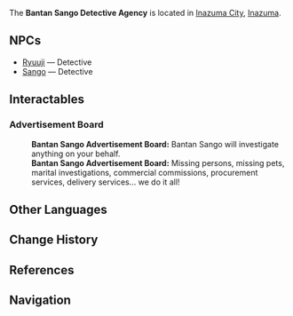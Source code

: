 {{Location Infobox
|image        = <gallery>
Bantan Sango Detective Agency.png|In-game
NPC Location Sango.png|Map
</gallery>
|type         = Point of Interest
|region       = Inazuma
|area         = Narukami Island
|subarea      = Inazuma City
}}
The '''Bantan Sango Detective Agency''' is located in [[Inazuma City]], [[Inazuma]].

==NPCs==
*[[Ryuuji]] &mdash; Detective
*[[Sango]] &mdash; Detective

==Interactables==
===Advertisement Board===
{{Dialogue start}}
:'''Bantan Sango Advertisement Board:''' Bantan Sango will investigate anything on your behalf.
:'''Bantan Sango Advertisement Board:''' Missing persons, missing pets, marital investigations, commercial commissions, procurement services, delivery services... we do it all!
{{Dialogue end}}

==Other Languages==
{{Other Languages
|en       = Bantan Sango Detective Agency
|zhs      = 万端珊瑚侦探社
|zhs_rm   = Wànduān Shānhú Zhēntàn-shè
|zht      = 萬端珊瑚偵探社
|zht_rm   = Wànduān Shānhú Zhēntàn-shè
|zh_tl    = Everything Sango Detective Agency{{Sino|zh|ja}}
|ja       = 万端珊瑚探偵所
|ja_rm    = Bantan Sango Tantei-jo<ref>{{Ref/VO|Traveler|万端珊瑚探偵所について…|ja}}</ref>
|ja_tl    = Everything [[Sango]] Detective Agency
|ko       = {{tt|만능|萬能}} 산고 {{tt|탐정소|探偵所}}
|ko_rm    = Manneung Sango Tamjeong-so
|ko_tl    = Omnipotent Sango Detective Agency
|es       = Agencia de Detectives Bantan Sango
|es_tl    = Bantan Sango Detective Agency
|fr       = Agence de détectives Bantan Sango
|fr_tl    = Bantan Sango Detective Agency
|ru       = Детективное агентство Бантан Санго
|ru_tl    = Bantan Sango Detective Agency
|th       = สำนักงานนักสืบ Bantan Sango
|th_rm    = Samnakngan naksuep Bantan Sango
|th_tl    = 
|vi       = {{tt|Trụ Sở|住所}} {{tt|Thám Tử|探子}} Bantan Sango
|vi_tl    = Bantan Sango Detective Headquarters
|de       = Detektei Bantan Sango
|de_tl    = Bantan Sango Detective Agency
|id       = Kantor Detektif Bantan Sango
|id_tl    = Bantan Sango Detective Agency
|pt       = Agência de Detetive de Bantan Sango
|pt_tl    = Bantan Sango Detective Agency
}}

==Change History==
{{Change History|2.0}}

==References==
{{Reflist}}

==Navigation==
{{PoI Navbox|Inazuma}}